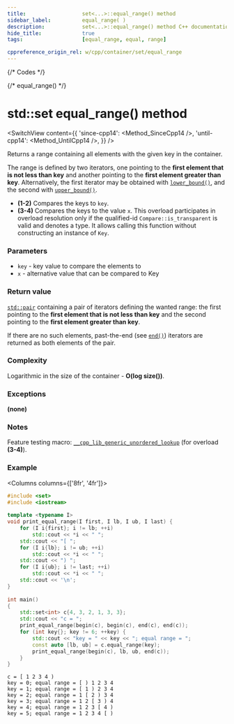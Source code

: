 ```yaml
---
title:					set<...>::equal_range() method
sidebar_label:			equal_range( )
description:			set<...>::equal_range() method C++ documentation
hide_title:				true
tags:					[equal_range, equal, range]

cppreference_origin_rel: w/cpp/container/set/equal_range
---
```



{/* Codes */}

{/* equal_range() */}

# std::set equal_range() method
 
<SwitchView content={{
    'since-cpp14': <Method_SinceCpp14 />,
    'until-cpp14': <Method_UntilCpp14 />,
    }} />

Returns a range containing all elements with the given key in the container. 

The range is defined by two iterators, one pointing to the **first element that is not less than key** and another pointing to the **first element greater than key**.
Alternatively, the first iterator may be obtained with [`lower_bound()`](/docs/std/containers/sets/set/lower_bound), and the second with [`upper_bound()`](/docs/std/containers/sets/set/upper_bound).

 - **(1-2)** Compares the keys to `key`.
 - **(3-4)** Compares the keys to the value `x`.
    This overload participates in overload resolution only if the qualified-id `Compare::is_transparent` is valid and denotes a type.
    It allows calling this function without constructing an instance of `Key`.

### Parameters

 - `key` - key value to compare the elements to
 - `x` - alternative value that can be compared to Key

### Return value

[`std::pair`](#) containing a pair of iterators defining the wanted range: the first pointing to the **first element that is not less than key**
and the second pointing to the **first element greater than key**.

If there are no such elements, past-the-end (see [`end()`](/docs/std/containers/set/end)) iterators are returned as both elements of the pair.

### Complexity

Logarithmic in the size of the container - **O(log size())**.

### Exceptions

**(none)**

### Notes

Feature testing macro: [`__cpp_lib_generic_unordered_lookup`](#) (for overload **(3-4)**).

### Example

<Columns columns={['8fr', '4fr']}>
<div>

```cpp title='Main.cpp' showLineNumbers
#include <set>
#include <iostream>
 
template <typename I>
void print_equal_range(I first, I lb, I ub, I last) {
    for (I i{first}; i != lb; ++i)
        std::cout << *i << " ";
    std::cout << "[ ";
    for (I i{lb}; i != ub; ++i)
        std::cout << *i << " ";
    std::cout << ") ";
    for (I i{ub}; i != last; ++i)
        std::cout << *i << " ";
    std::cout << '\n';
}
 
int main()
{
    std::set<int> c{4, 3, 2, 1, 3, 3};
    std::cout << "c = ";
    print_equal_range(begin(c), begin(c), end(c), end(c));
    for (int key{}; key != 6; ++key) {
        std::cout << "key = " << key << "; equal range = ";
        const auto [lb, ub] = c.equal_range(key);
        print_equal_range(begin(c), lb, ub, end(c));
    }
}
```

</div>
<div>

```plaintext title="Output"
c = [ 1 2 3 4 )
key = 0; equal range = [ ) 1 2 3 4
key = 1; equal range = [ 1 ) 2 3 4
key = 2; equal range = 1 [ 2 ) 3 4
key = 3; equal range = 1 2 [ 3 ) 4
key = 4; equal range = 1 2 3 [ 4 )
key = 5; equal range = 1 2 3 4 [ )
```

</div>
</Columns>
